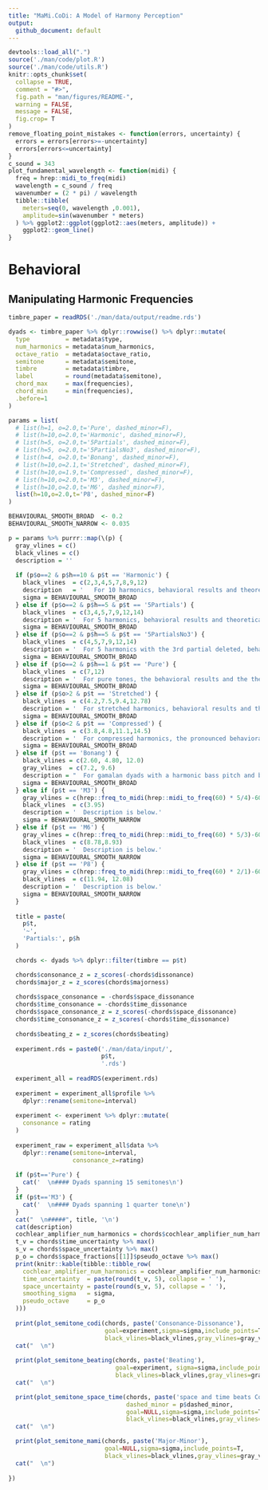```yaml
---
title: "MaMi.CoDi: A Model of Harmony Perception"
output:
  github_document: default
---
```


```r
devtools::load_all(".")
source('./man/code/plot.R')
source('./man/code/utils.R')
knitr::opts_chunk$set(
  collapse = TRUE,
  comment = "#>",
  fig.path = "man/figures/README-",
  warning = FALSE, 
  message = FALSE,
  fig.crop= T
)
remove_floating_point_mistakes <- function(errors, uncertainty) {
  errors = errors[errors>=-uncertainty]
  errors[errors<=uncertainty]
}
c_sound = 343
plot_fundamental_wavelength <- function(midi) {
  freq = hrep::midi_to_freq(midi)
  wavelength = c_sound / freq
  wavenumber = (2 * pi) / wavelength
  tibble::tibble(
    meters=seq(0, wavelength ,0.001),
    amplitude=sin(wavenumber * meters)
  ) %>% ggplot2::ggplot(ggplot2::aes(meters, amplitude)) +
    ggplot2::geom_line()
}
```

# Behavioral

## Manipulating Harmonic Frequencies

```r
timbre_paper = readRDS('./man/data/output/readme.rds')
```

```r
dyads <- timbre_paper %>% dplyr::rowwise() %>% dplyr::mutate(
  type          = metadata$type,
  num_harmonics = metadata$num_harmonics,
  octave_ratio  = metadata$octave_ratio,
  semitone      = metadata$semitone,
  timbre        = metadata$timbre,
  label         = round(metadata$semitone),
  chord_max     = max(frequencies),
  chord_min     = min(frequencies),
  .before=1
)
```

```r
params = list(
  # list(h=1, o=2.0,t='Pure', dashed_minor=F),
  # list(h=10,o=2.0,t='Harmonic', dashed_minor=F),
  # list(h=5, o=2.0,t='5Partials', dashed_minor=F),
  # list(h=5, o=2.0,t='5PartialsNo3', dashed_minor=F),
  # list(h=4, o=2.0,t='Bonang', dashed_minor=F),
  # list(h=10,o=2.1,t='Stretched', dashed_minor=F),
  # list(h=10,o=1.9,t='Compressed', dashed_minor=F),
  # list(h=10,o=2.0,t='M3', dashed_minor=F),
  # list(h=10,o=2.0,t='M6', dashed_minor=F),
  list(h=10,o=2.0,t='P8', dashed_minor=F)
)

BEHAVIOURAL_SMOOTH_BROAD  <- 0.2
BEHAVIOURAL_SMOOTH_NARROW <- 0.035

p = params %>% purrr::map(\(p) {
  gray_vlines = c()
  black_vlines = c()
  description = ''
  
  if (p$o==2 & p$h==10 & p$t == 'Harmonic') {
    black_vlines  = c(2,3,4,5,7,8,9,12)
    description   = '   For 10 harmonics, behavioral results and theoretical predictions agree.'
    sigma = BEHAVIOURAL_SMOOTH_BROAD
  } else if (p$o==2 & p$h==5 & p$t == '5Partials') {
    black_vlines  = c(3,4,5,7,9,12,14)
    description = '  For 5 harmonics, behavioral results and theoretical predictions agree. For comparison with the study below (5 partils with the third partial deleted), notice that the m3 peak is only slightly lower than the M3 peak.'
    sigma = BEHAVIOURAL_SMOOTH_BROAD
  } else if (p$o==2 & p$h==5 & p$t == '5PartialsNo3') {
    black_vlines  = c(4,5,7,9,12,14)
    description = '  For 5 harmonics with the 3rd partial deleted, behavioral results and theoretical predictions mostly agree. As expected, the m3 peak without the third partial is now lower than the m3 peak with all 5 harmonics while the M3 peak is slightly higher without the 3rd partial.'
    sigma = BEHAVIOURAL_SMOOTH_BROAD
  } else if (p$o==2 & p$h==1 & p$t == 'Pure') {
    black_vlines  = c(7,12)
    description = '  For pure tones, the behavioral results and the theoretical predictions mostly agree. Only P5 and P8 have pronounced two-sided peaks. The behavioral results show subtle variations in consonance height across the 15 semitones but the overall peak structure agrees with MaMi.CoDi predictions. For futher comparison, the theoretical predictions for major-minor versus the behavioral results are included in a plot below.'
    sigma = BEHAVIOURAL_SMOOTH_BROAD
  } else if (p$o>2 & p$t == 'Stretched') {
    black_vlines  = c(4.2,7.5,9.4,12.78)
    description = '  For stretched harmonics, behavioral results and theoretical predictions mostly agree. MaMi.Codi predicts peaks with minor polarity just above m3 and m7 that do not exist in the behavioral results.'
    sigma = BEHAVIOURAL_SMOOTH_BROAD
  } else if (p$o<2 & p$t == 'Compressed') {
    black_vlines  = c(3.8,4.8,11.1,14.5)
    description = '  For compressed harmonics, the pronounced behavioral peaks mostly agree with the theoretical peaks.'
    sigma = BEHAVIOURAL_SMOOTH_BROAD
  } else if (p$t == 'Bonang') {
    black_vlines = c(2.60, 4.80, 12.0)
    gray_vlines  = c(7.2, 9.6)
    description = "  For gamalan dyads with a harmonic bass pitch and bonang upper pitch, behavioral results and theoretical predictions mostly agree. MaMi.CoDi predicts a dissonance trough with minor polarity at P4 that is not in the behavioral results.  MaMi.CoDi predicts P5 to have minor polarity and be relatively higher than the behavioral results."
    sigma = BEHAVIOURAL_SMOOTH_BROAD
  } else if (p$t == 'M3') {
    gray_vlines = c(hrep::freq_to_midi(hrep::midi_to_freq(60) * 5/4)-60,4,4.092442)
    black_vlines  = c(3.95)
    description = '  Description is below.'
    sigma = BEHAVIOURAL_SMOOTH_NARROW
  } else if (p$t == 'M6') {
    gray_vlines = c(hrep::freq_to_midi(hrep::midi_to_freq(60) * 5/3)-60,9,8.66952)
    black_vlines  = c(8.78,8.93)
    description = '  Description is below.'
    sigma = BEHAVIOURAL_SMOOTH_NARROW
  } else if (p$t == 'P8') {
    gray_vlines = c(hrep::freq_to_midi(hrep::midi_to_freq(60) * 2/1)-60)
    black_vlines  = c(11.94, 12.08)
    description = '  Description is below.'
    sigma = BEHAVIOURAL_SMOOTH_NARROW
  }
  
  title = paste(
    p$t,
    '~',
    'Partials:', p$h
  )

  chords <- dyads %>% dplyr::filter(timbre == p$t)

  chords$consonance_z = z_scores(-chords$dissonance)
  chords$major_z = z_scores(chords$majorness)
  
  chords$space_consonance = -chords$space_dissonance
  chords$time_consonance = -chords$time_dissonance
  chords$space_consonance_z = z_scores(-chords$space_dissonance)
  chords$time_consonance_z = z_scores(-chords$time_dissonance)
  
  chords$beating_z = z_scores(chords$beating)
  
  experiment.rds = paste0('./man/data/input/',
                          p$t,
                          '.rds')
  
  experiment_all = readRDS(experiment.rds)
  
  experiment = experiment_all$profile %>%
    dplyr::rename(semitone=interval)
  
  experiment <- experiment %>% dplyr::mutate(
    consonance = rating
  )
  
  experiment_raw = experiment_all$data %>% 
    dplyr::rename(semitone=interval, 
                  consonance_z=rating)
  
  if (p$t=='Pure') {
    cat('  \n#### Dyads spanning 15 semitones\n')
  }
  if (p$t=='M3') {
    cat('  \n#### Dyads spanning 1 quarter tone\n')
  }
  cat("  \n#####", title, '\n')
  cat(description)
  cochlear_amplifier_num_harmonics = chords$cochlear_amplifier_num_harmonics %>% max()
  t_v = chords$time_uncertainty %>% max()
  s_v = chords$space_uncertainty %>% max()
  p_o = chords$space_fractions[[1]]$pseudo_octave %>% max() 
  print(knitr::kable(tibble::tibble_row(
    cochlear_amplifier_num_harmonics = cochlear_amplifier_num_harmonics,
    time_uncertainty  = paste(round(t_v, 5), collapse = ' '),
    space_uncertainty = paste(round(s_v, 5), collapse = ' '),
    smoothing_sigma   = sigma,
    pseudo_octave     = p_o
  )))
  
  print(plot_semitone_codi(chords, paste('Consonance-Dissonance'),
                           goal=experiment,sigma=sigma,include_points=T,
                           black_vlines=black_vlines,gray_vlines=gray_vlines))
  cat("  \n")
  
  print(plot_semitone_beating(chords, paste('Beating'),
                              goal=experiment, sigma=sigma,include_points=T,include_line=F,
                              black_vlines=black_vlines,gray_vlines=gray_vlines))
  cat("  \n")

  print(plot_semitone_space_time(chords, paste('space and time beats Consonance'),
                                 dashed_minor = p$dashed_minor,
                                 goal=NULL,sigma=sigma,include_points=T,
                                 black_vlines=black_vlines,gray_vlines=gray_vlines))
  cat("  \n")

  print(plot_semitone_mami(chords, paste('Major-Minor'),
                           goal=NULL,sigma=sigma,include_points=T,
                           black_vlines=black_vlines,gray_vlines=gray_vlines))
  cat("  \n")
  
})
```
